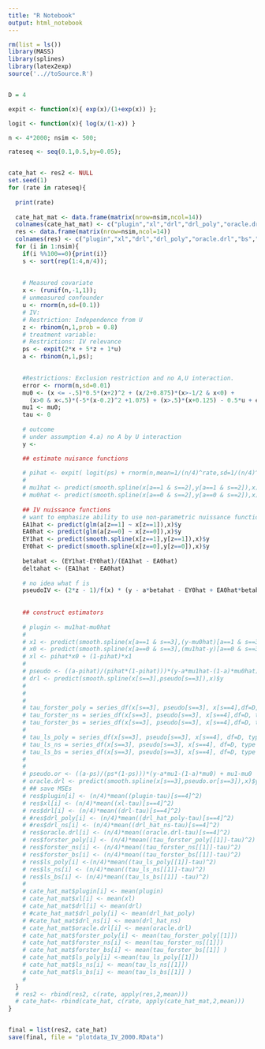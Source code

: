 ```yaml
---
title: "R Notebook"
output: html_notebook
---
```




```r
rm(list = ls())
library(MASS)
library(splines)
library(latex2exp)
source('..//toSource.R')


D = 4

expit <- function(x){ exp(x)/(1+exp(x)) };

logit <- function(x){ log(x/(1-x)) }

n <- 4*2000; nsim <- 500;

rateseq <- seq(0.1,0.5,by=0.05);


cate_hat <- res2 <- NULL
set.seed(1)
for (rate in rateseq){
  
  print(rate)
  
  cate_hat_mat <- data.frame(matrix(nrow=nsim,ncol=14))
  colnames(cate_hat_mat) <- c("plugin","xl","drl","drl_poly","oracle.drl","bs","ns","poly","forster_poly","forster_ns", "ls_poly","ls_ns", "forster_bs", "ls_bs")
  res <- data.frame(matrix(nrow=nsim,ncol=14))
  colnames(res) <- c("plugin","xl","drl","drl_poly","oracle.drl","bs","ns","poly","forster_poly","forster_ns", "ls_poly","ls_ns", "forster_bs", "ls_bs")
  for (i in 1:nsim){
    if(i %%100==0){print(i)}
    s <- sort(rep(1:4,n/4));
    
    
    # Measured covariate
    x <- (runif(n,-1,1));
    # unmeasured confounder
    u <- rnorm(n,sd=(0.1))
    # IV:
    # Restriction: Independence from U
    z <- rbinom(n,1,prob = 0.8)
    # treatment variable: 
    # Restrictions: IV relevance
    ps <- expit(2*x + 5*z + 1*u)
    a <- rbinom(n,1,ps);

    
    #Restrictions: Exclusion restriction and no A,U interaction.
    error <- rnorm(n,sd=0.01)
    mu0 <- (x <= -.5)*0.5*(x+2)^2 + (x/2+0.875)*(x>-1/2 & x<0) +
      (x>0 & x<.5)*(-5*(x-0.2)^2 +1.075) + (x>.5)*(x+0.125) - 0.5*u + error;
    mu1 <- mu0;
    tau <- 0
    
    # outcome
    # under assumption 4.a) no A by U interaction
    y <- 

    ## estimate nuisance functions
    
    # pihat <- expit( logit(ps) + rnorm(n,mean=1/(n/4)^rate,sd=1/(n/4)^rate))
    # 
    # mu1hat <- predict(smooth.spline(x[a==1 & s==2],y[a==1 & s==2]),x)$y
    # mu0hat <- predict(smooth.spline(x[a==0 & s==2],y[a==0 & s==2]),x)$y
    
    ## IV nuissance functions
    # want to emphasize ability to use non-parametric nuissance functions  
    EA1hat <- predict(glm(a[z==1] ~ x[z==1]),x)$y
    EA0hat <- predict(glm(a[z==0] ~ x[z==0]),x)$y
    EY1hat <- predict(smooth.spline(x[z==1],y[z==1]),x)$y
    EY0hat <- predict(smooth.spline(x[z==0],y[z==0]),x)$y
    
    betahat <- (EY1hat-EY0hat)/(EA1hat - EA0hat)
    deltahat <- (EA1hat - EA0hat)
    
    # no idea what f is 
    pseudoIV <- (2*z - 1)/f(x) * (y - a*betahat - EY0hat + EA0hat*betahat)/deltahat + betahat
    
    
    ## construct estimators
    
    # plugin <- mu1hat-mu0hat
    # 
    # x1 <- predict(smooth.spline(x[a==1 & s==3],(y-mu0hat)[a==1 & s==3]),x)$y
    # x0 <- predict(smooth.spline(x[a==0 & s==3],(mu1hat-y)[a==0 & s==3]),x)$y
    # xl <- pihat*x0 + (1-pihat)*x1
    # 
    # pseudo <- ((a-pihat)/(pihat*(1-pihat)))*(y-a*mu1hat-(1-a)*mu0hat) + mu1hat-mu0hat
    # drl <- predict(smooth.spline(x[s==3],pseudo[s==3]),x)$y
    # 
    # 
    # 
    # tau_forster_poly = series_df(x[s==3], pseudo[s==3], x[s==4],df=D, type = "forster", basis_type = "poly")
    # tau_forster_ns = series_df(x[s==3], pseudo[s==3], x[s==4],df=D, type = "forster", basis_type = "ns")
    # tau_forster_bs = series_df(x[s==3], pseudo[s==3], x[s==4],df=D, type = "forster", basis_type = "bs")
    # 
    # tau_ls_poly = series_df(x[s==3], pseudo[s==3], x[s==4], df=D, type = "ls", basis_type = "poly")
    # tau_ls_ns = series_df(x[s==3], pseudo[s==3], x[s==4], df=D, type = "ls", basis_type = "ns")
    # tau_ls_bs = series_df(x[s==3], pseudo[s==3], x[s==4], df=D, type = "ls", basis_type = "bs")
    # 
    # 
    # pseudo.or <- ((a-ps)/(ps*(1-ps)))*(y-a*mu1-(1-a)*mu0) + mu1-mu0
    # oracle.drl <- predict(smooth.spline(x[s==3],pseudo.or[s==3]),x)$y
    # ## save MSEs
    # res$plugin[i] <- (n/4)*mean((plugin-tau)[s==4]^2)
    # res$xl[i] <- (n/4)*mean((xl-tau)[s==4]^2)
    # res$drl[i] <- (n/4)*mean((drl-tau)[s==4]^2)
    # #res$drl_poly[i] <- (n/4)*mean((drl_hat_poly-tau)[s==4]^2)       
    # #res$drl_ns[i] <- (n/4)*mean((drl_hat_ns-tau)[s==4]^2)
    # res$oracle.drl[i] <- (n/4)*mean((oracle.drl-tau)[s==4]^2)
    # res$forster_poly[i] <- (n/4)*mean((tau_forster_poly[[1]]-tau)^2)
    # res$forster_ns[i] <- (n/4)*mean((tau_forster_ns[[1]]-tau)^2)
    # res$forster_bs[i] <- (n/4)*mean((tau_forster_bs[[1]]-tau)^2)
    # res$ls_poly[i] <-(n/4)*mean((tau_ls_poly[[1]]-tau)^2)
    # res$ls_ns[i] <- (n/4)*mean((tau_ls_ns[[1]]-tau)^2)
    # res$ls_bs[i] <- (n/4)*mean((tau_ls_bs[[1]] -tau)^2)
    # 
    # cate_hat_mat$plugin[i] <- mean(plugin)
    # cate_hat_mat$xl[i] <- mean(xl)
    # cate_hat_mat$drl[i] <- mean(drl)
    # #cate_hat_mat$drl_poly[i] <- mean(drl_hat_poly)
    # #cate_hat_mat$drl_ns[i] <- mean(drl_hat_ns)
    # cate_hat_mat$oracle.drl[i] <- mean(oracle.drl)
    # cate_hat_mat$forster_poly[i] <- mean(tau_forster_poly[[1]])
    # cate_hat_mat$forster_ns[i] <- mean(tau_forster_ns[[1]])
    # cate_hat_mat$forster_bs[i] <- mean(tau_forster_bs[[1]] )
    # cate_hat_mat$ls_poly[i] <-mean(tau_ls_poly[[1]])
    # cate_hat_mat$ls_ns[i] <- mean(tau_ls_ns[[1]])
    # cate_hat_mat$ls_bs[i] <- mean(tau_ls_bs[[1]] )
    # 
  }
  # res2 <- rbind(res2, c(rate, apply(res,2,mean)))
  # cate_hat<- rbind(cate_hat, c(rate, apply(cate_hat_mat,2,mean)))
}

```

```r
```



```r

final = list(res2, cate_hat)
save(final, file = "plotdata_IV_2000.RData")
```

